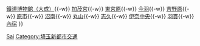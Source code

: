 {{鐵道路線
| 模板名稱 = 伊奈線
| 名稱 = [[File:Saitama New Urban Transit Logomark.svg|18px|link=埼玉新都市交通]] <small>[[埼玉新都市交通]]</small> [[伊奈線|伊奈線（New Shuttle）]] [[File:New Shuttle Line symbol.svg|20px]]
| 代表色 = #339999
| 背景顏色 = #FFFFFF
| 車站列表 = [[大宮站 (埼玉縣)|大宮]]{{-w}} [[鐵道博物館站|鐵道博物館（大成）]]{{-w}} [[加茂宮站|加茂宮]]{{-w}} [[東宮原站|東宮原]]{{-w}} [[今羽站|今羽]]{{-w}} [[吉野原站|吉野原]]{{-w}} [[原市站|原市]]{{-w}} [[沼南站|沼南]]{{-w}} [[丸山站 (埼玉縣)|丸山]]{{-w}} [[志久站|志久]]{{-w}} [[伊奈中央站|伊奈中央]]{{-w}} [[羽貫站|羽貫]]{{-w}} [[內宿站|內宿]]
}}<noinclude>
[[Category:日本鐵路路線模板|Sai]]
[[Category:埼玉新都市交通]]
</noinclude>